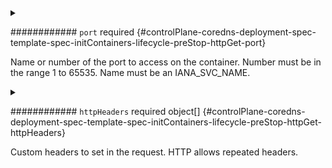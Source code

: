 

<PartialPath />



<details className="config-field" data-expandable="true">
<summary>

############ `port` <span className="config-field-required" data-required="false">required</span> <span className="config-field-type"></span> <span className="config-field-default"></span> <span className="config-field-enum"></span> {#controlPlane-coredns-deployment-spec-template-spec-initContainers-lifecycle-preStop-httpGet-port}

Name or number of the port to access on the container.
Number must be in the range 1 to 65535.
Name must be an IANA_SVC_NAME.

</summary>

<PartialPortreference />


</details>


<PartialHost />


<PartialScheme />



<details className="config-field" data-expandable="true">
<summary>

############ `httpHeaders` <span className="config-field-required" data-required="false">required</span> <span className="config-field-type">object[]</span> <span className="config-field-default"></span> <span className="config-field-enum"></span> {#controlPlane-coredns-deployment-spec-template-spec-initContainers-lifecycle-preStop-httpGet-httpHeaders}

Custom headers to set in the request. HTTP allows repeated headers.

</summary>

<PartialHttpheadersreference />


</details>
